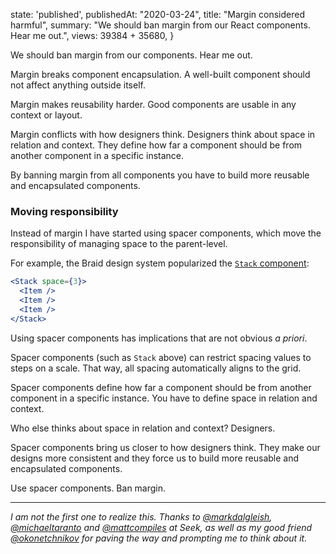 
  state: 'published',
  publishedAt: "2020-03-24",
  title: "Margin considered harmful",
  summary: "We should ban margin from our React components. Hear me out.",
  views: 39384 + 35680,
}

<BlogPost meta={meta}>

We should ban margin from our components. Hear me out.

Margin breaks component encapsulation. A well-built component should not affect anything outside itself.

Margin makes reusability harder. Good components are usable in any context or layout.

Margin conflicts with how designers think. Designers think about space in relation and context. They define how far a component should be from another component in a specific instance.

By banning margin from all components you have to build more reusable and encapsulated components.

### Moving responsibility

Instead of margin I have started using spacer components, which move the responsibility of managing space to the parent-level.

For example, the Braid design system popularized the [`Stack` component](https://seek-oss.github.io/braid-design-system/components/Stack):

```jsx
<Stack space={3}>
  <Item />
  <Item />
  <Item />
</Stack>
```

Using spacer components has implications that are not obvious _a priori_.

Spacer components (such as `Stack` above) can restrict spacing values to steps on a scale. That way, all spacing automatically aligns to the grid.

Spacer components define how far a component should be from another component in a specific instance. You have to define space in relation and context.

Who else thinks about space in relation and context? Designers.

Spacer components bring us closer to how designers think. They make our designs more consistent and they force us to build more reusable and encapsulated components.

Use spacer components. Ban margin.

---

_I am not the first one to realize this. Thanks to [@markdalgleish](https://twitter.com/markdalgleish), [@michaeltaranto](https://twitter.com/michaeltaranto) and [@mattcompiles](https://twitter.com/mattcompiles) at Seek, as well as my good friend [@okonetchnikov](https://twitter.com/okonetchnikov) for paving the way and prompting me to think about it._

</BlogPost>